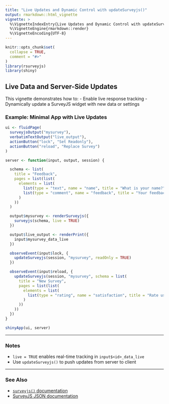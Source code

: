 ```yaml
---
title: "Live Updates and Dynamic Control with updateSurveyjs()"
output: rmarkdown::html_vignette
vignette: >
  %\VignetteIndexEntry{Live Updates and Dynamic Control with updateSurveyjs()}
  %\VignetteEngine{rmarkdown::render}
  %\VignetteEncoding{UTF-8}
---
```



```r
knitr::opts_chunk$set(
  collapse = TRUE,
  comment = "#>"
)
library(rsurveyjs)
library(shiny)
```

## Live Data and Server-Side Updates

This vignette demonstrates how to:
- Enable live response tracking
- Dynamically update a SurveyJS widget with new data or settings

### Example: Minimal App with Live Updates

```r
ui <- fluidPage(
  surveyjsOutput("mysurvey"),
  verbatimTextOutput("live_output"),
  actionButton("lock", "Set Readonly"),
  actionButton("reload", "Replace Survey")
)

server <- function(input, output, session) {

  schema <- list(
    title = "Feedback",
    pages = list(list(
      elements = list(
        list(type = "text", name = "name", title = "What is your name?"),
        list(type = "comment", name = "feedback", title = "Your feedback")
      )
    ))
  )

  output$mysurvey <- renderSurveyjs({
    surveyjs(schema, live = TRUE)
  })

  output$live_output <- renderPrint({
    input$mysurvey_data_live
  })

  observeEvent(input$lock, {
    updateSurveyjs(session, "mysurvey", readOnly = TRUE)
  })

  observeEvent(input$reload, {
    updateSurveyjs(session, "mysurvey", schema = list(
      title = "New Survey",
      pages = list(list(
        elements = list(
          list(type = "rating", name = "satisfaction", title = "Rate us")
        )
      ))
    ))
  })
}

shinyApp(ui, server)
```

---

### Notes

- `live = TRUE` enables real-time tracking in `input$<id>_data_live`
- Use `updateSurveyjs()` to push updates from server to client

---

### See Also

- [`surveyjs()` documentation](../reference/surveyjs.html)
- [SurveyJS JSON documentation](https://surveyjs.io/form-library/documentation/json-configuration)
